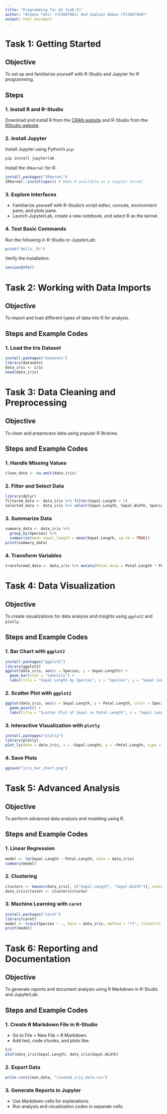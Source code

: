 ```yaml
---
title: "Programming for AI (Lab 5)"
author: "Aleena Tahir (F23607001) And Saqlain Abbas (F23607048)"
output: html_document
---
```


# Task 1: Getting Started

## Objective
To set up and familiarize yourself with R-Studio and Jupyter for R programming.

## Steps

### 1. Install R and R-Studio
Download and install R from the [CRAN website](https://cran.r-project.org/) and R-Studio from the [RStudio website](https://posit.co/).

### 2. Install Jupyter
Install Jupyter using Python's `pip`:

```bash
pip install jupyterlab
```

Install the `IRkernel` for R:

```r
install.packages("IRkernel")
IRkernel::installspec() # Make R available as a Jupyter kernel
```

### 3. Explore Interfaces
- Familiarize yourself with R-Studio's script editor, console, environment pane, and plots pane.
- Launch JupyterLab, create a new notebook, and select R as the kernel.

### 4. Test Basic Commands
Run the following in R-Studio or JupyterLab:

```r
print("Hello, R!")
```

Verify the installation:

```r
sessionInfo()
```

# Task 2: Working with Data Imports

## Objective
To import and load different types of data into R for analysis.

## Steps and Example Codes

### 1. Load the Iris Dataset

```r
install.packages("datasets")
library(datasets)
data_iris <- iris
head(data_iris)
```

# Task 3: Data Cleaning and Preprocessing

## Objective
To clean and preprocess data using popular R libraries.

## Steps and Example Codes

### 1. Handle Missing Values

```r
clean_data <- na.omit(data_iris)
```

### 2. Filter and Select Data

```r
library(dplyr)
filtered_data <- data_iris %>% filter(Sepal.Length > 5)
selected_data <- data_iris %>% select(Sepal.Length, Sepal.Width, Species)
```

### 3. Summarize Data

```r
summary_data <- data_iris %>%
  group_by(Species) %>%
  summarize(mean_sepal_length = mean(Sepal.Length, na.rm = TRUE))
print(summary_data)
```

### 4. Transform Variables

```r
transformed_data <- data_iris %>% mutate(Petal.Area = Petal.Length * Petal.Width)
```

# Task 4: Data Visualization

## Objective
To create visualizations for data analysis and insights using `ggplot2` and `plotly`.

## Steps and Example Codes

### 1. Bar Chart with `ggplot2`

```r
install.packages("ggplot2")
library(ggplot2)
ggplot(data_iris, aes(x = Species, y = Sepal.Length)) +
  geom_bar(stat = "identity") +
  labs(title = "Sepal Length by Species", x = "Species", y = "Sepal Length")
```

### 2. Scatter Plot with `ggplot2`

```r
ggplot(data_iris, aes(x = Sepal.Length, y = Petal.Length, color = Species)) +
  geom_point() +
  labs(title = "Scatter Plot of Sepal vs Petal Length", x = "Sepal Length", y = "Petal Length")
```

### 3. Interactive Visualization with `plotly`

```r
install.packages("plotly")
library(plotly)
plot_ly(data = data_iris, x = ~Sepal.Length, y = ~Petal.Length, type = "scatter", mode = "markers", color = ~Species)
```

### 4. Save Plots

```r
ggsave("iris_bar_chart.png")
```

# Task 5: Advanced Analysis

## Objective
To perform advanced data analysis and modeling using R.

## Steps and Example Codes

### 1. Linear Regression

```r
model <- lm(Sepal.Length ~ Petal.Length, data = data_iris)
summary(model)
```

### 2. Clustering

```r
clusters <- kmeans(data_iris[, c("Sepal.Length", "Sepal.Width")], centers = 3)
data_iris$cluster <- clusters$cluster
```

### 3. Machine Learning with `caret`

```r
install.packages("caret")
library(caret)
model <- train(Species ~ ., data = data_iris, method = "rf", trControl = trainControl(method = "cv", number = 5))
print(model)
```

# Task 6: Reporting and Documentation

## Objective
To generate reports and document analysis using R Markdown in R-Studio and JupyterLab.

## Steps and Example Codes

### 1. Create R Markdown File in R-Studio
- Go to File > New File > R Markdown.
- Add text, code chunks, and plots like:

```r
{r}
plot(data_iris$Sepal.Length, data_iris$Sepal.Width)
```

### 2. Export Data

```r
write.csv(clean_data, "cleaned_iris_data.csv")
```

### 3. Generate Reports in Jupyter
- Use Markdown cells for explanations.
- Run analysis and visualization codes in separate cells.
